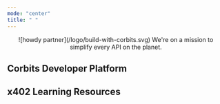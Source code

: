 ```yaml
---
mode: "center"
title: " "
---
```



<div align="center">
![howdy partner](/logo/build-with-corbits.svg)
We're on a mission to simplify every API on the planet.
</div>

## Corbits Developer Platform

<welcome6 />

## x402 Learning Resources

<x402snippet />

